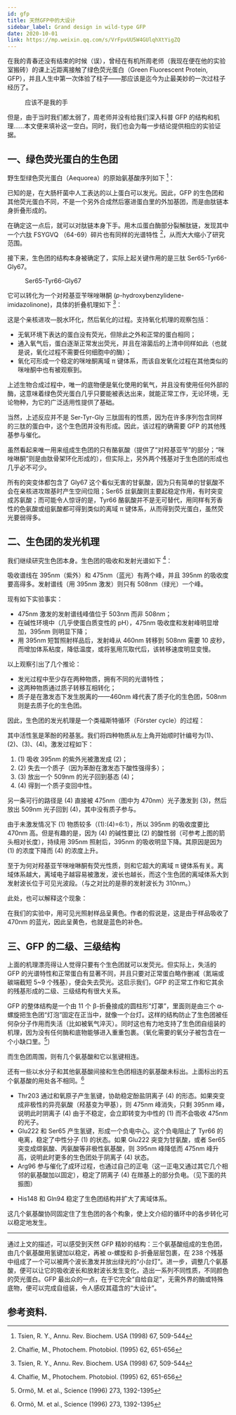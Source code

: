 ```yaml
---
id: gfp
title: 天然GFP中的大设计
sidebar_label: Grand design in wild-type GFP
date: 2020-10-01
link: https://mp.weixin.qq.com/s/VrFpvUU5W4GUlqhXtYigZQ
---
```



<DocMetadataBanner frontMatter={frontMatter} />

在我的青春还没有结束的时候（误），曾经在有机所周老师（我现在便在他的实验室搬砖）的课上近距离接触了绿色荧光蛋白（Green Fluorescent Protein, GFP），并且人生中第一次体验了柱子——那应该是迄今为止最美妙的一次过柱子经历了。

<Figure src="/img/./docs/Science/gfp/JGibibkelET68AwHGVOouGOOX77FpeckPQMJZ7HczzaF7jibcOiajtmSKD1GJQX58l7JsSwOdzgmspoRrIwBFTTcLQ.jpeg">应该不是我的手</Figure>

但是，由于当时我们都太弱了，周老师并没有给我们深入科普 GFP 的结构和机理……本文便来填补这一空白。同时，我们也会为每一步结论提供相应的实验证据。

## 一、绿色荧光蛋白的生色团

野生型绿色荧光蛋白（Aequorea）的原始氨基酸序列如下 [^1]：

<Figure src="/img/./docs/Science/gfp/JGibibkelET68AwHGVOouGOOX77FpeckPQyaG4EfvutoHKJWnMjIYFA8dSNLFpabZs8hiaFoblMLlpLx4uHhLEg1w.png"></Figure>

已知的是，在大肠杆菌中人工表达的以上蛋白可以发光。因此，GFP 的生色团和其他荧光蛋白不同，不是一个另外合成然后塞进蛋白里的外加基团，而是由肽链本身折叠形成的。

在确定这一点后，就可以对肽链本身下手。用木瓜蛋白酶部分裂解肽链，发现其中一个六肽 FSYGVQ （64-69）碎片也有同样的光谱特性 [^2]，从而大大缩小了研究范围。

接下来，生色团的结构本身被确定了，实际上起关键作用的是三肽 Ser65-Tyr66-Gly67。

<Figure src="/img/./docs/Science/gfp/JGibibkelET68AwHGVOouGOOX77FpeckPQtXINUZ4zxPPx3RtXtuExm5iaLG00vCF6Qz34MgvS6xH7PKXZVPqg5bA.png">Ser65-Tyr66-Gly67</Figure>

它可以转化为一个对羟基亚苄咪唑啉酮 (_p_-hydroxybenzylidene-imidazolinone)，具体的折叠机理如下 [^1]：

<Figure src="/img/./docs/Science/gfp/JGibibkelET68AwHGVOouGOOX77FpeckPQ22hdq0ST03DnjxEN5HdicwQvQqmFHMBHlhJI2nGwESicxBcRkDPGIyQg.png"></Figure>

这是个亲核进攻—脱水环化，然后氧化的过程。支持氧化机理的观察包括：

- 无氧环境下表达的蛋白没有荧光，但除此之外和正常的蛋白相同；
- 通入氧气后，蛋白逐渐正常发出荧光，并且在溶菌后的上清中同样如此（也就是说，氧化过程不需要任何细胞中的酶）；
- 氧化可形成一个稳定的咪唑酮离域 π 键体系，而该自发氧化过程在其他类似的咪唑酮中也有被观察到。

上述生物合成过程中，唯一的底物便是氧化使用的氧气，并且没有使用任何外部的酶，这意味着绿色荧光蛋白几乎只要能被表达出来，就能正常工作，无论环境，无论物种，为它的广泛适用性提供了基础。

当然，上述反应并不是 Ser-Tyr-Gly 三肽固有的性质，因为在许多序列包含同样的三肽的蛋白中，这个生色团并没有形成。因此，该过程的确需要 GFP 的其他残基参与催化。

虽然看起来唯一用来组成生色团的只有酪氨酸（提供了“对羟基亚苄”的部分；“咪唑啉酮”则是由肽骨架环化形成的），但实际上，另外两个残基对于生色团的形成也几乎必不可少。

所有的突变体都包含了 Gly67 这个看似无害的甘氨酸，因为只有简单的甘氨酸不会在亲核进攻羰基时产生空间位阻；Ser65 丝氨酸则主要起稳定作用，有时突变成苏氨酸；而可能令人惊讶的是，Tyr66 酪氨酸并不是无可替代，用同样有芳香性的色氨酸或组氨酸都可得到类似的离域 π 键体系，从而得到荧光蛋白，虽然荧光要弱得多。

## 二、生色团的发光机理

我们继续研究生色团本身。生色团的吸收和发射光谱如下 [^2]：

<Figure src="/img/./docs/Science/gfp/JGibibkelET68AwHGVOouGOOX77FpeckPQwnoS8g5yJxpFK4iaP7mb8dCa7ObsdH3icYU8umZyLI96UQc49ITBJbaw.png"></Figure>

吸收谱线在 395nm（紫外）和 475nm（蓝光）有两个峰，并且 395nm 的吸收度要高得多。发射谱线（用 395nm 激发）则只有 508nm（绿光）一个峰。

现有如下实验事实：

- 475nm 激发的发射谱线峰值位于 503nm 而非 508nm；
- 在碱性环境中（几乎使蛋白质变性的 pH），475nm 吸收度和发射峰明显增加，395nm 则明显下降；
- 用 395nm 短暂照射样品后，发射峰从 460nm 转移到 508nm 需要 10 皮秒，而增加体系粘度，降低温度，或将氢用氘取代后，该转移速度明显变慢。

以上观察引出了几个推论：

- 发光过程中至少存在两种物质，拥有不同的光谱特性；
- 这两种物质通过质子转移互相转化；
- 质子是在激发态下发生脱离的——460nm 峰代表了质子化的生色团，508nm 则是去质子化的生色团。

因此，生色团的发光机理是一个类福斯特循环（Förster cycle）的过程：

<Figure src="/img/./docs/Science/gfp/JGibibkelET68AwHGVOouGOOX77FpeckPQyuiaUaFibwh4icvuIU8x5Spia7N2xTlvB9BaQqVW5U0tuZeiaNjCOXvcNWg.png"></Figure>

其中活性氢是苯酚的羟基氢。我们将四种物质从左上角开始顺时针编号为(1)、(2)、(3)、(4)。激发过程如下：

1. (1) 吸收 395nm 的紫外光被激发成 (2)；
2. (2) 失去一个质子（因为苯酚在激发态下酸性强得多）；
3. (3) 放出一个 509nm 的光子回到基态 (4)；
4. (4) 得到一个质子变回中性。

另一条可行的路径是 (4) 直接被 475nm（图中为 470nm）光子激发到 (3)，然后放出 509nm 光子回到 (4)，其中没有质子参与。

由于未激发情况下 (1) 物质较多（(1):(4)=6:1），所以 395nm 的吸收度要比 470nm 高。但是有趣的是，因为 (4) 的碱性要比 (2) 的酸性弱（可参考上图的箭头相对长度），持续用 395nm 照射后，395nm 的吸收明显下降。其原因是因为 (1) 的浓度下降而 (4) 的浓度上升。

至于为何对羟基亚苄咪唑啉酮有荧光性质，则和它超大的离域 π 键体系有关。离域体系越大，离域电子越容易被激发，波长也越长，而这个生色团的离域体系大到发射波长位于可见光波段。（与之对比的是萘的发射波长为 310nm。）

此处，也可以解释这个现象：

<Figure src="/img/./docs/Science/gfp/JGibibkelET68AwHGVOouGOOX77FpeckPQcq8tXulaEGniaib6iaeRhEuKakAQMsC4HC9vWkTZgSibQ9FHoXlgweDMiaw.jpeg"></Figure>

在我们的实验中，用可见光照射样品呈黄色。作者的假说是，这是由于样品吸收了 470nm 的蓝光，因此呈黄色，也就是蓝色的补色。

## 三、GFP 的二级、三级结构

上面的机理漂亮得让人觉得只要有个生色团就可以发荧光。但实际上，失活的 GFP 的光谱特性和正常蛋白有显著不同，并且只要对正常蛋白略作删减（氮端或碳端截短 5~9 个残基），便会失去荧光。这启示我们，GFP 的正常工作和它其余的残基形成的二级、三级结构有很大关系。

<Figure src="/img/./docs/Science/gfp/JGibibkelET68AwHGVOouGOOX77FpeckPQ7Kb4cUicRicUF5gicjg5hb3KASmlEWNUKvd4icrhL9B7OVjYa9PoYIL8tQ.jpeg"></Figure>

GFP 的整体结构是一个由 11 个 β-折叠接成的圆柱形“灯罩”，里面则是由三个 α-螺旋把生色团“灯泡”固定在正当中，就像一个台灯。这样的结构防止了生色团被任何杂分子作用而失活（比如被氧气淬灭）。同时这也有力地支持了生色团自组装的机理，因为没有任何酶和底物能够进入重重包裹。（氧化需要的氧分子被包含在一个小缺口里。[^3]）

<Figure src="/img/./docs/Science/gfp/JGibibkelET68AwHGVOouGOOX77FpeckPQlAlxtKakF7YnVOZKm7paHBG732kFBbTMLa9myibwRZqlciaBI0N1Ff1A.png"></Figure>

而生色团周围，则有几个氨基酸和它以氢键相连。

<Figure src="/img/./docs/Science/gfp/JGibibkelET68AwHGVOouGOOX77FpeckPQJo6DibHicxZdz06CPv611yxjMnjG15KsWV4AOILwM6XB9tncem9hEefA.png"></Figure>

还有一些以水分子和其他氨基酸间接和生色团相连的氨基酸未标出。上面标出的五个氨基酸的用处各不相同。[^3]

- Thr203 通过和氧原子产生氢键，协助稳定酚盐阴离子 (4) 的形态。如果突变成非极性的异亮氨酸（羟基变为甲基），则 475nm 峰消失，只剩 395nm 峰，说明此时阴离子 (4) 由于不稳定，会立即转变为中性的 (1) 而不会吸收 475nm 的光子。
- Glu222 和 Ser65 产生氢键，形成一个负电中心。这个负电阻止了 Tyr66 的电离，稳定了中性分子 (1) 的状态。如果 Glu222 突变为甘氨酸，或者 Ser65 突变成缬氨酸、丙氨酸等非极性氨基酸，则 395nm 峰降低而 475nm 峰升高，说明此时更多的生色团处于阴离子 (4) 状态。
- Arg96 参与催化了成环过程，也通过自己的正电（这一正电又通过其它几个相邻的氨基酸加以固定），稳定了阴离子 (4) 在羰基上的部分负电。（见下面的共振图）

<Figure src="/img/./docs/Science/gfp/JGibibkelET68AwHGVOouGOOX77FpeckPQmgbFog1hibwfgLqjibv6KIzWswWAMibyzuhiaialQ5Mn931RH5pDFK4jxzw.png"></Figure>

- His148 和 Gln94 稳定了生色团结构并扩大了离域体系。

这几个氨基酸协同固定住了生色团的各个构象，使上文介绍的循环中的各步转化可以稳定地发生。

---

通过上文的描述，可以感受到天然 GFP 精妙的结构：三个氨基酸组成的生色团，由几个氨基酸用氢键加以稳定，再被 α-螺旋和 β-折叠层层包裹，在 238 个残基中组成了一个可以被两个波长激发并放出绿光的“小台灯”。进一步，调整几个氨基酸，便可以让它的吸收波长和放射波长发生变化，造出一系列不同性质，不同颜色的荧光蛋白。GFP 最出众的一点，在于它完全“自给自足”，无需外界的酶或特殊底物，便可以完成自组装，令人感叹其蕴含的“大设计”。

## 参考资料.

[^1]: Tsien, R. Y., Annu. Rev. Biochem. USA (1998) 67, 509-544
[^2]: Chalfie, M., Photochem. Photobiol. (1995) 62, 651-656
[^3]: Ormö, M. et al., Science (1996) 273, 1392-1395

